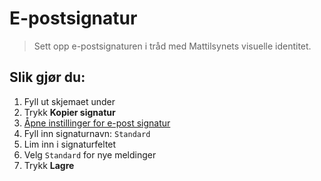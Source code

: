 
<Meta title="Profilering/E-postsignatur" />

# E-postsignatur

> Sett opp e-postsignaturen i tråd med Mattilsynets visuelle identitet.

## Slik gjør du:

1. Fyll ut skjemaet under
2. Trykk **Kopier signatur**
3. <a href="https://outlook.office.com/mail/options/accounts-category/signatures-subcategory" target="_blank" rel="noreferrer">Åpne instillinger for e-post signatur <ArrowSquareOut aria-hidden="true" /></a>
4. Fyll inn signaturnavn: `Standard`
5. Lim inn i signaturfeltet
6. Velg `Standard` for nye meldinger
7. Trykk **Lagre**

<Epost />